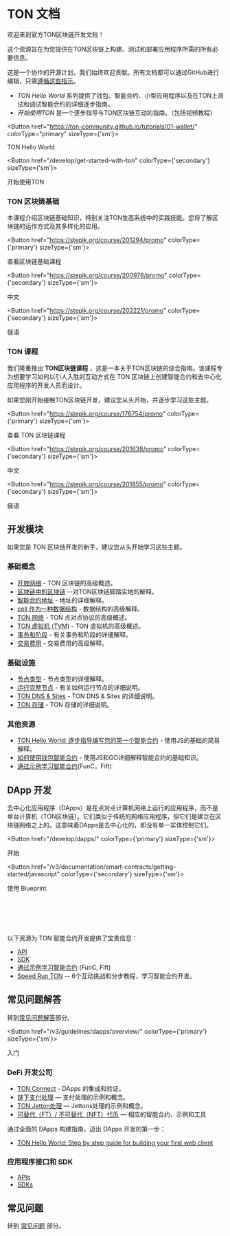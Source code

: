 
# TON 文档

欢迎来到官方TON区块链开发文档！

这个资源旨在为您提供在TON区块链上构建、测试和部署应用程序所需的所有必要信息。

这是一个协作的开源计划，我们始终欢迎贡献。所有文档都可以通过GitHub进行编辑，只需[遵循这些指示](/contribute)。

- _TON Hello World_ 系列提供了钱包、智能合约、小型应用程序以及在TON上测试和调试智能合约的详细逐步指南。
- _开始使用TON_ 是一个逐步指导与TON区块链互动的指南。（包括视频教程）

<Button href="https://ton-community.github.io/tutorials/01-wallet/"
        colorType="primary" sizeType={'sm'}>

TON Hello World

</Button>

<Button href="/develop/get-started-with-ton" colorType={'secondary'} sizeType={'sm'}>

开始使用TON

</Button>

### TON 区块链基础

本课程介绍区块链基础知识，特别关注TON生态系统中的实践技能。您将了解区块链的运作方式及其多样化的应用。

<Button href="https://stepik.org/course/201294/promo"
        colorType={'primary'} sizeType={'sm'}>

查看区块链基础课程

</Button>

<Button href="https://stepik.org/course/200976/promo"
        colorType={'secondary'} sizeType={'sm'}>

中文

</Button>

<Button href="https://stepik.org/course/202221/promo"
        colorType={'secondary'} sizeType={'sm'}>

俄语

</Button>

### TON 课程

我们隆重推出 **TON区块链课程** ，这是一本关于TON区块链的综合指南。该课程专为想要学习如何以引人入胜的互动方式在 TON 区块链上创建智能合约和去中心化应用程序的开发人员而设计。

如果您刚开始接触TON区块链开发，建议您从头开始，并逐步学习这些主题。

<Button href="https://stepik.org/course/176754/promo"
        colorType={'primary'} sizeType={'sm'}>

查看 TON 区块链课程

</Button>

<Button href="https://stepik.org/course/201638/promo"
        colorType={'secondary'} sizeType={'sm'}>

中文

</Button>

<Button href="https://stepik.org/course/201855/promo"
        colorType={'secondary'} sizeType={'sm'}>

俄语

</Button>

## 开发模块

如果您是 TON 区块链开发的新手，建议您从头开始学习这些主题。

### 基础概念

- [开放网络](/v3/concepts/dive-into-ton/introduction) - TON 区块链的高级概述。
- [区块链中的区块链](/v3/concepts/dive-into-ton/ton-blockchain/blockchain-of-blockchains) --对TON区块链脚踏实地的解释。
- [智能合约地址](/v3/documentation/smart-contracts/addresses) - 地址的详细解释。
- [ cell 作为一种数据结构](/v3/concepts/dive-into-ton/ton-blockchain/cells-as-data-storage) - 数据结构的高级解释。
- [TON 网络](/v3/concepts/dive-into-ton/ton-blockchain/ton-networking) - TON 点对点协议的高级概述。
- [TON 虚拟机 (TVM)](/v3/documentation/tvm/tvm-overview) - TON 虚拟机的高级概述。
- [事务和阶段](/v3/documentation/tvm/tvm-overview#transactions-and-phases) - 有关事务和阶段的详细解释。
- [交易费用](/v3/documentation/smart-contracts/transaction-fees/fees) - 交易费用的高级解释。

### 基础设施

- [节点类型](/v3/documentation/infra/nodes/node-types) - 节点类型的详细解释。
- [运行完整节点](/v3/guidelines/nodes/running-nodes/full-node) - 有关如何运行节点的详细说明。
- [TON DNS & Sites](/v3/guidelines/web3/ton-dns/dns) - TON DNS & Sites 的详细说明。
- [TON 存储](/v3/guidelines/web3/ton-storage/storage-daemon) - TON 存储的详细说明。

### 其他资源

- [TON Hello World: 逐步指导编写您的第一个智能合约](https://ton-community.github.io/tutorials/02-contract/) - 使用JS的基础的简易解释。
- [如何使用钱包智能合约](/develop/smart-contracts/tutorials/wallet) - 使用JS和GO详细解释智能合约的基础知识。
- [通过示例学习智能合约](/develop/smart-contracts/examples)(FunC，Fift)

## DApp 开发

去中心化应用程序（DApps）是在点对点计算机网络上运行的应用程序，而不是单台计算机（TON区块链）。它们类似于传统的网络应用程序，但它们是建立在区块链网络之上的。这意味着DApps是去中心化的，即没有单一实体控制它们。

<Button href="/develop/dapps/" colorType={'primary'} sizeType={'sm'}>

开始

</Button>

<Button href="/v3/documentation/smart-contracts/getting-started/javascript" colorType={'secondary'} sizeType={'sm'}>

使用 Blueprint 

</Button>

<br></br><br></br>

以下资源为 TON 智能合约开发提供了宝贵信息：

- [API](/v3/guidelines/dapps/apis-sdks/api-types)
- [SDK](/develop/dapps/apis/sdk)
- [通过示例学习智能合约](/v3/documentation/smart-contracts/contracts-specs/examples) (FunC, Fift)
- [Speed Run TON](/v3/documentation/smart-contracts/contracts-specs/examples) -- 6个互动挑战和分步教程，学习智能合约开发。

## 常见问题解答

转到[常见问题解答](/develop/howto/faq)部分。

<Button href="/v3/guidelines/dapps/overview/" colorType={'primary'} sizeType={'sm'}>

入门

</Button>

### DeFi 开发公司

- [TON Connect](/v3/guidelines/ton-connect/overview) - DApps 的集成和验证。
- [链下支付处理](/v3/guidelines/dapps/asset-processing/payments-processing) — 支付处理的示例和概念。
- [TON Jetton处理](/v3/guidelines/dapps/asset-processing/jettons) — Jettons处理的示例和概念。
- [可替代（FT）/ 不可替代（NFT）代币](/v3/documentation/dapps/defi/tokens) — 相应的智能合约、示例和工具

通过全面的 DApps 构建指南，迈出 DApps 开发的第一步：

- [TON Hello World: Step by step guide for building your first web client](https://ton-community.github.io/tutorials/03-client/)

### 应用程序接口和 SDK

- [APIs](/v3/guidelines/dapps/apis-sdks/api-types)
- [SDKs](/v3/guidelines/dapps/apis-sdks/sdk)

## 常见问题

转到 [常见问题](/v3/documentation/faq) 部分。
